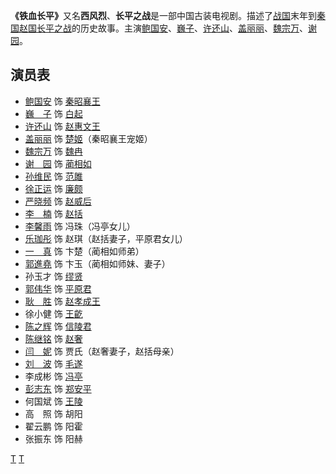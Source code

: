 {{unreferenced|time=2018-11-17T04:09:26+00:00}}
{{Infobox television
|show_name = 铁血长平
|image = 
|caption = 
|show_name_2 = 西风烈
|genre = 历史剧
|format =
|creator =
|developer =
|writer = 赵冰玉
|director = 郑克洪
|creative_director = 
|presenter = 
|starring = [[鲍国安|鲍国安]]<br>[[巍子|巍子]]<br>[[许还山|许还山]]<br>[[盖丽丽|盖丽丽]]<br>[[魏宗万|魏宗万]]<br>[[谢园|谢园]]
|judges =
|voices =
|narrated =
|theme_music_composer = 
|opentheme = 
|endtheme = 
|composer = 
|country = 中国
|language = 汉语普通话
|num_seasons =
|num_episodes = 30
|list_episodes =
|producer = 赵魁元<br>贾晓晨
|executive_producer = 
|location = 中国
|cinematography = 
|camera = 
|runtime = 每集45分钟
|company = 
|distributor = 
|channel = 
|picture_format =
|audio_format =
|first_run = 
|first_aired = 
|last_aired = 
|status =
|preceded_by =
|followed_by =
|related =
|website =
|production_website =
}}

'''《铁血长平》'''又名'''西风烈'''、'''长平之战'''是一部中国古装电视剧。描述了[[战国|战国]]末年到[[秦国|秦国]][[赵国|赵国]][[长平之战|长平之战]]的历史故事。主演[[鲍国安|鲍国安]]、[[巍子|巍子]]、[[许还山|许还山]]、[[盖丽丽|盖丽丽]]、[[魏宗万|魏宗万]]、[[谢园|谢园]]。
==演员表==
* [[鲍国安|鲍国安]] 饰 [[秦昭襄王|秦昭襄王]]
* [[巍子|巍　子]] 饰 [[白起|白起]]
* [[许还山|许还山]] 饰 [[赵惠文王|赵惠文王]]
* [[盖丽丽|盖丽丽]] 饰 [[葉陽后|楚姬]]（秦昭襄王宠姬）
* [[魏宗万|魏宗万]] 饰 [[魏冉|魏冉]]
* [[谢园|谢　园]] 饰 [[蔺相如|蔺相如]]
* [[孙维民|孙维民]] 饰 [[范雎|范雎]]
* [[徐正运|徐正运]] 饰 [[廉颇|廉颇]]
* [[严晓频|严晓频]] 饰 [[赵威后|赵威后]]
* [[李楠|李　楠]] 饰 [[赵括|赵括]]
* [[李馨雨|李馨雨]] 饰 冯珠（冯亭女儿）
* [[乐珈彤|乐珈彤]] 饰 赵琪（赵括妻子，平原君女儿）
* [[一真|一　真]] 饰 卞楚（蔺相如师弟）
* [[郭進堯|郭進堯]] 饰 卞玉（蔺相如师妹、妻子）
* 孙玉才 饰 [[缪贤|缪贤]]
* [[郭伟华|郭伟华]] 饰 [[平原君|平原君]]
* [[耿胜|耿　胜]] 饰 [[赵孝成王|赵孝成王]]
* 徐小健 饰 [[王齕|王齕]]
* [[陈之辉|陈之辉]] 饰 [[信陵君|信陵君]]
* [[陈继铭|陈继铭]] 饰 [[赵奢|赵奢]]
* [[闫妮|闫　妮]] 饰 贾氏（赵奢妻子，赵括母亲）
* [[刘波|刘　波]] 饰 [[毛遂|毛遂]]
* 李成彬 饰 [[冯亭|冯亭]]
* [[彭志东|彭志东]] 饰 [[郑安平|郑安平]]
* 何国斌 饰 [[王陵|王陵]]
* 高　照 饰 胡阳
* 翟云鹏 饰 阳霍
* 张振东 饰 阳赫
{{2008年中國大陸古裝/民初電視劇}}
[[Category:2008年中国电视剧集|T]]
[[Category:中國戰國時代背景電視劇|T]]
